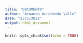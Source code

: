 ```yaml
---
title: "DOCUMENTO"
author: "Armando Arredondo Valle"
date: "23/5/2022"
output: html_document
---
```


```r
knitr::opts_chunk$set(echo = TRUE)
```

